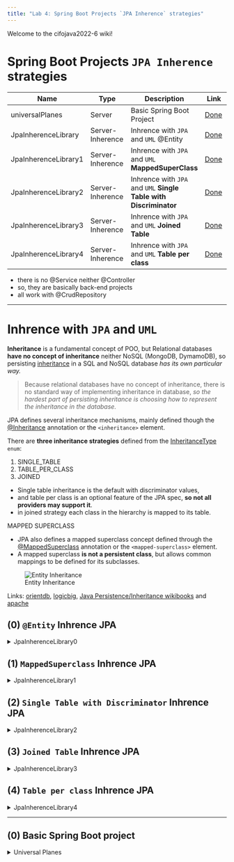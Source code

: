 ```yaml
---
title: "Lab 4: Spring Boot Projects `JPA Inherence` strategies"
---
```



Welcome to the cifojava2022-6 wiki!

# Spring Boot Projects `JPA Inherence` strategies

| Name | Type | Description | Link |
| ------------- | ------------- | ------------- | -------------
|  universalPlanes| Server | Basic Spring Boot Project | [Done](https://github.com/AlbertProfe/cifojava2022-6/tree/main/universalplanes) |
|  JpaInherenceLibrary | Server-Inherence | Inhrence with `JPA` and `UML` @Entity | [Done](https://github.com/AlbertProfe/cifojava2022-6/tree/main/jpainherencelibrary) |
|  JpaInherenceLibrary1 | Server-Inherence | Inhrence with `JPA` and `UML` **MappedSuperClass** | [Done](https://github.com/AlbertProfe/cifojava2022-6/tree/main/jpainherencelibrary1) |
|  JpaInherenceLibrary2 | Server-Inherence | Inhrence with `JPA` and `UML` **Single Table with Discriminator** | [Done](https://github.com/AlbertProfe/cifojava2022-6/tree/main/jpainherencelibrary2) |
|  JpaInherenceLibrary3 | Server-Inherence | Inhrence with `JPA` and `UML` **Joined Table** | [Done](https://github.com/AlbertProfe/cifojava2022-6/tree/main/jpainherencelibrary3) |
|  JpaInherenceLibrary4 | Server-Inherence | Inhrence with `JPA` and `UML` **Table per class** | [Done](https://github.com/AlbertProfe/cifojava2022-6/tree/main/jpainherencelibrary4) |

* there is no @Service neither @Controller
* so, they are basically back-end projects
* all work with @CrudRepository

***

# Inhrence with `JPA` and `UML`

**Inheritance** is a fundamental concept of POO, but Relational databases **have no concept of inheritance** neither NoSQL (MongoDB, DymamoDB), so persisting [inheritance](https://en.wikibooks.org/wiki/Java_Persistence/Inheritance) in a SQL and NoSQL database _has its own particular way._  

> Because relational databases have no concept of inheritance, there is no standard way of implementing inheritance in database, _so the hardest part of persisting inheritance is choosing how to represent the inheritance in the database._

JPA defines several inheritance mechanisms, mainly defined though the [@Inheritance](https://docs.oracle.com/javaee/7/api/javax/persistence/Inheritance.html) annotation or the `<inheritance>` element.

There are **three inheritance strategies** defined from the [InheritanceType](https://docs.oracle.com/javaee/7/api/javax/persistence/InheritanceType.html) `enum`:

1. SINGLE_TABLE
1. TABLE_PER_CLASS
1. JOINED

* Single table inheritance is the default with discriminator values,
* and table per class is an optional feature of the JPA spec, **so not all providers may support it**.
* in joined strategy each class in the hierarchy is mapped to its table.

MAPPED SUPERCLASS

* JPA also defines a mapped superclass concept defined through the [@MappedSuperclass](https://docs.oracle.com/javaee/7/api/javax/persistence/MappedSuperclass.html) annotation or the `<mapped-superclass>` element.
* A mapped superclass **is not a persistent class**, but allows common mappings to be defined for its subclasses.

![Entity Inheritance]( https://drive.google.com/uc?id=1zDupRF_e-Sr7ZpBo8tPw5uQI79RDS-vh)

Links: [orientdb](https://orientdb.com/docs/2.2.x/Teleporter-Table-Per-Concrete-Class-Inheritance.html), [logicbig](https://www.logicbig.com/tutorials/java-ee-tutorial/jpa/mapped-super-class.html), [Java Persistence/Inheritance wikibooks](https://en.wikibooks.org/wiki/Java_Persistence/Inheritance) and
[apache](https://openjpa.apache.org/builds/2.2.0/apache-openjpa/docs/jpa_overview_mapping_inher.html)

## (0) `@Entity` Inhrence JPA

<details>
<summary>JpaInherenceLibrary0</summary>

* Base project:
  * POM
  * @Entity: `Book` (SuperClass), `ItemBook`, `RareBook` and `Auhtor`
  * `n:m` :  `Book`<> `Auhtor`
  * DataBase H2: application.properties
  * Command Line Runner with methods to test
  * @CrudRepository JPA 2.0, @Component (`CommandLineRunner`) and @Test (`Jupiter`)

* New Topics
  * How to code `inherence` and JPA uses **SINGLE_TABLE strategy by default**

          @Entity
          public class Book {}


          @Entity(name="BookItem")
          public class ItemBook extends Book {
          
             @ManyToMany(cascade = CascadeType.ALL, fetch = FetchType.EAGER)
             @JoinTable(name = "AUTHOR_BOOK_JOIN_TABLE",
                       joinColumns = { @JoinColumn(name = "AUTHOR_FK" )},
                       inverseJoinColumns = { @JoinColumn(name = "BOOK_FK" )})
             private Set<Author>authors = new HashSet<Author>();
          }

 
          @Entity(name="RareItem")
          public class RareItem extends Book {}


          @Entity(name="Author")
          @Table(name="AUTHOR_TABLE")
          public class Author {}

* Versions
  * [JpaInherenceLibrary v 1.1](https://github.com/AlbertProfe/cifojava2022-6/tree/main/jpainherencelibrary) : without @MappedSuperClass and @Entity superclass, **Single Table strategy is applied BY DEFAULT**

</details>

## (1) `MappedSuperclass` Inhrence JPA

<details>
<summary>JpaInherenceLibrary1</summary>

* Base project:
  * POM
  * @Entity: `ItemBook`, `RareBook` and `Auhtor`
  * Non-@Entity: `Book`
  * DataBase H2: application.properties
  * Command Line Runner with methods to test
  * @CrudRepository JPA 2.0, @Component (`CommandLineRunner`) and @Test (`Jupiter`)

* New Topics
  * How **can not** we code `@MappedSuperclass` and `@ManyToMany` **author**

          @MappedSuperclass
          public abstract class Book {}


          @Entity(name="BookItem")
          @Table(name="ITEM_BOOK_TABLE")
          public class ItemBook extends Book {
          
             @ManyToMany(cascade = CascadeType.ALL, fetch = FetchType.EAGER)
             @JoinTable(name = "AUTHOR_BOOK_JOIN_TABLE",
                         joinColumns = { @JoinColumn(name = "AUTHOR_FK" )},
                         inverseJoinColumns = { @JoinColumn(name = "BOOK_FK" )})
             private Set<Author>authors = new HashSet<Author>();
          }

 
          @Entity(name="RareItem")
          @Table(name="RARE_ITEM_TABLE")
          public class RareItem extends Book {}


          @Entity(name="Author")
          @Table(name="AUTHOR_TABLE")
          public class Author {}

  * With @MappedSuperclass **any relationship can't be done**

      ![With @MappedSuperclass]( https://drive.google.com/uc?id=1r5X1ZnGXb_e-nobKxviNFDpA2eNW_D-2)
  
  * With @MappedSuperclass, one SuperClass and two SubClasses:

      ![With @MappedSuperclass]( https://drive.google.com/uc?id=1t3Z1Xx1nH2v2FkSMaG_J8cIij4RV_3gd)

* Versions
  * [JpaInherenceLibrary1 v 1.0](https://github.com/AlbertProfe/cifojava2022-6/tree/main/jpainherencelibrary1) : not using `author` just inherence without relatonship @ManyToMany

</details>

## (2) `Single Table with Discriminator` Inhrence JPA

<details>
<summary>JpaInherenceLibrary2</summary>

* Base project:
  * POM
  * @Entity: `Book` (SuperClass), `ItemBook`, `RareBook` and `Auhtor`
  * `n:m` :  `Book`<> `Auhtor`
  * DataBase H2 : application.properties
  * Command Line Runner with methods to test
  * @CrudRepository JPA 2.0, @Component (`CommandLineRunner`) and @Test (`Jupiter`)

* New Topics
  * How to code `@Inheritance(strategy = InheritanceType.SINGLE_TABLE)`

           @Entity
           @Inheritance(strategy = InheritanceType.SINGLE_TABLE)
           @DiscriminatorColumn(name="BOOK_TYPE", 
                 discriminatorType = DiscriminatorType.STRING)
           public class Book {}


          @Entity(name="BookItem")
          @Table(name="BOOK_ITEM_TABLE")
          @DiscriminatorValue(value= "ITEMBOOK")
          public class BookItem extends Book {
          
          @ManyToMany(cascade = CascadeType.ALL, fetch = FetchType.EAGER)
          @JoinTable(name = "AUTHOR_BOOK_JOIN_TABLE",
                 joinColumns = { @JoinColumn(name = "AUTHOR_FK" )},
                 inverseJoinColumns = { @JoinColumn(name = "BOOK_FK" )})
          private Set<Author>authors = new HashSet<Author>();}
 

          @Entity(name="RareItem")
          @Table(name="RARE_ITEM_TABLE")
          @DiscriminatorValue(value= "REAREBOOK")
          public class RareItem extends Book {}


          @Entity(name="Author")
          @Table(name="AUTHOR_TABLE")
          public class Author {}

* With @Inheritance and **SINGLE_TABLE**

      ![@Inheritance ]( https://drive.google.com/uc?id=18nfiKnQaim4-lTD21iBwy313Daxtv73H)

[version 1.1](https://github.com/AlbertProfe/cifojava2022-6/tree/main/jpainherencelibrary2) : JpaInherenceLibrary2, SINGLE_TABLE strategy

</details>

## (3) `Joined Table` Inhrence JPA

<details>
<summary>JpaInherenceLibrary3</summary>

* Base project:
  * POM
  * @Entity: `Book` (SuperClass), `ItemBook`, `RareBook` and `Auhtor`
  * `n:m` :  `Book`<> `Auhtor`
  * DataBase H2 : application.properties
  * Command Line Runner with methods to test
  * @CrudRepository JPA 2.0, @Component (`CommandLineRunner`) and @Test (`Jupiter`)

* New Topics
  * How to code `@Inheritance(strategy = InheritanceType.JOINED)`

          @Entity
          @Table(name="BOOK_TABLE")
          @Inheritance(strategy = InheritanceType.JOINED)
          @DiscriminatorColumn(name="BOOK_TYPE",
                 discriminatorType = DiscriminatorType.STRING)
          public class Book {}


          @Entity(name="BookItem")
          @Table(name="BOOK_ITEM_TABLE")
          @PrimaryKeyJoinColumn(name = "bookItemId")
          @DiscriminatorValue(value= "ITEMBOOK")
          public class BookItem extends Book {
          
          @ManyToMany(cascade = CascadeType.ALL, fetch = FetchType.EAGER)
          @JoinTable(name = "AUTHOR_BOOK_JOIN_TABLE",
                 joinColumns = { @JoinColumn(name = "AUTHOR_FK" )},
                 inverseJoinColumns = { @JoinColumn(name = "BOOK_FK" )})
          private Set<Author>authors = new HashSet<Author>();}
 

          @Entity(name="RareItem")
          @Table(name="RARE_ITEM_TABLE")
          @PrimaryKeyJoinColumn(name = "rareItemId")
          @DiscriminatorValue(value= "RAREBOOK")
          public class RareItem extends Book {}


          @Entity(name="Author")
          @Table(name="AUTHOR_TABLE")
          public class Author {}

* With @Inheritance and **JOINED**

      ![@Inheritance JOINED](https://drive.google.com/uc?id=1BpxaW7fV_kh4PyFWn3i49nG4SqnKYpAE)

[verison 1.1](https://github.com/AlbertProfe/cifojava2022-6/tree/main/jpainherencelibrary3) : JpaInherenceLibrary3
</details>

## (4) `Table per class` Inhrence JPA

<details>
<summary>JpaInherenceLibrary4</summary>

* Base project:
  * POM
  * @Entity: `Book` (SuperClass), `ItemBook`, `RareBook` and `Auhtor`
  * `n:m` :  `Book`<> `Auhtor`
  * DataBase H2 : application.properties
  * Command Line Runner with methods to test
  * @CrudRepository JPA 2.0, @Component (`CommandLineRunner`) and @Test (`Jupiter`)

* New Topics
  * How to code `@Inheritance(strategy = InheritanceType.TABLE_PER_CLASS)`

          @Entity
          @Table(name="BOOK_TABLE")
          @Inheritance(strategy = InheritanceType.TABLE_PER_CLASS)
          public class Book {}


          @Entity(name="BookItem")
          @Table(name="BOOK_ITEM_TABLE")
          public class BookItem extends Book {
          
          @ManyToMany(cascade = CascadeType.ALL, fetch = FetchType.EAGER)
          @JoinTable(name = "AUTHOR_BOOK_JOIN_TABLE",
               joinColumns = { @JoinColumn(name = "AUTHOR_FK" )},
               inverseJoinColumns = { @JoinColumn(name = "BOOK_FK" )})
          private Set<Author>authors = new HashSet<Author>();}
 

          @Entity(name="RareItem")
          @Table(name="RARE_ITEM_TABLE")
          public class RareItem extends Book {}


          @Entity(name="Author")
          @Table(name="AUTHOR_TABLE")
          public class Author {}

* With @Inheritance and **TABLE_PER_CLASS**

![@Inheritance TABLE PER CLASS](https://drive.google.com/uc?id=1ixCe2sRmIsS_9w7bPkmcdyBZmhKa3GtX)

[version 1.1](https://github.com/AlbertProfe/cifojava2022-6/tree/main/jpainherencelibrary4) : JpaInherenceLibrary4
</details>

***

## (0) Basic Spring Boot project

<details>
<summary>Universal Planes</summary>

* Preliminary works:
  * Create project on [Spring Init](https://start.spring.io/)
  
* [version 1.0](https://github.com/AlbertProfe/cifojava2022-6/tree/main/universalplanes) : spring boot executions

</details>
